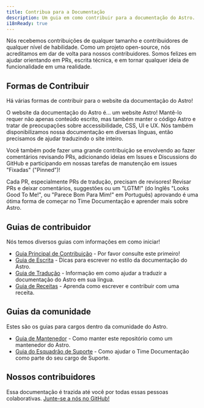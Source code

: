 ```yaml
---
title: Contribua para a Documentação
description: Um guia em como contribuir para a documentação do Astro.
i18nReady: true
---
```



Nós recebemos contribuições de qualquer tamanho e contribuidores de qualquer nível de habilidade. Como um projeto open-source, nós acreditamos em dar de volta para nossos contribuidores. Somos felizes em ajudar orientando em PRs, escrita técnica, e em tornar qualquer ideia de funcionalidade em uma realidade.

## Formas de Contribuir

Há várias formas de contribuir para o website da documentação do Astro!

O website da documentação do Astro é... um website Astro! Mantê-lo requer não apenas conteúdo escrito, mas também manter o código Astro e tratar de preocupações sobre accessibilidade, CSS, UI e UX. Nós também disponibilizamos nossa documentação em diversas línguas, então precisamos de ajudar traduzindo o site inteiro.

Você também pode fazer uma grande contribuição se envolvendo ao fazer comentários revisando PRs, adicionando ideias em Issues e Discussions do GitHub e participando em nossas tarefas de manutenção em issues "Fixadas" ("Pinned")! 

Cada PR, especialmente PRs de tradução, precisam de revisores! Revisar PRs e deixar comentários, suggestões ou um "LGTM!" (do Inglês "Looks Good To Me!", ou "Parece Bom Para Mim!" em Português) aprovando é uma ótima forma de começar no Time Documentação e aprender mais sobre Astro.

## Guias de contribuidor

Nós temos diversos guias com informações em como iniciar!

- [Guia Principal de Contribuição](https://github.com/withastro/docs/blob/main/CONTRIBUTING.md) - Por favor consulte este primeiro!
- [Guia de Escrita](https://github.com/withastro/docs/blob/main/WRITING.md) - Dicas para escrever no estilo da documentação do Astro.
- [Guia de Tradução](https://github.com/withastro/docs/blob/main/TRANSLATING.md) - Informação em como ajudar a traduzir a documentação do Astro em sua língua.
- [Guia de Receitas](https://github.com/withastro/docs/blob/main/RECIPES.md) - Aprenda como escrever e contribuir com uma receita.

## Guias da comunidade

Estes são os guias para cargos dentro da comunidade do Astro.
- [Guia de Mantenedor](https://github.com/withastro/docs/blob/main/MAINTAINERS.md) - Como manter este repositório como um mantenedor do Astro.
- [Guia do Esquadrão de Suporte](https://github.com/withastro/docs/blob/main/SUPPORTSQUAD.md) - Como ajudar o Time Documentação como parte do seu cargo de Suporte.

## Nossos contribuidores

Essa documentação é trazida até você por todas essas pessoas colaborativas. [Junte-se a nós no GitHub!](https://github.com/withastro/docs)

<ContributorList githubRepo="withastro/docs" />

